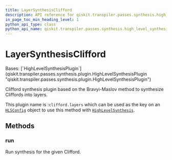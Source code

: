 ```yaml
---
title: LayerSynthesisClifford
description: API reference for qiskit.transpiler.passes.synthesis.high_level_synthesis.LayerSynthesisClifford
in_page_toc_min_heading_level: 1
python_api_type: class
python_api_name: qiskit.transpiler.passes.synthesis.high_level_synthesis.LayerSynthesisClifford
---
```


# LayerSynthesisClifford

<Class id="qiskit.transpiler.passes.synthesis.high_level_synthesis.LayerSynthesisClifford" isDedicatedPage={true} github="https://github.com/Qiskit/qiskit/tree/main/qiskit/transpiler/passes/synthesis/high_level_synthesis.py#L676-L687" signature="qiskit.transpiler.passes.synthesis.high_level_synthesis.LayerSynthesisClifford">
  Bases: [`HighLevelSynthesisPlugin`](qiskit.transpiler.passes.synthesis.plugin.HighLevelSynthesisPlugin "qiskit.transpiler.passes.synthesis.plugin.HighLevelSynthesisPlugin")

  Clifford synthesis plugin based on the Bravyi-Maslov method to synthesize Cliffords into layers.

  This plugin name is :`clifford.layers` which can be used as the key on an [`HLSConfig`](qiskit.transpiler.passes.HLSConfig "qiskit.transpiler.passes.synthesis.high_level_synthesis.HLSConfig") object to use this method with [`HighLevelSynthesis`](qiskit.transpiler.passes.HighLevelSynthesis "qiskit.transpiler.passes.synthesis.high_level_synthesis.HighLevelSynthesis").

  ## Methods

  ### run

  <Function id="qiskit.transpiler.passes.synthesis.high_level_synthesis.LayerSynthesisClifford.run" github="https://github.com/Qiskit/qiskit/tree/main/qiskit/transpiler/passes/synthesis/high_level_synthesis.py#L684-L687" signature="run(high_level_object, coupling_map=None, target=None, qubits=None, **options)">
    Run synthesis for the given Clifford.
  </Function>
</Class>

